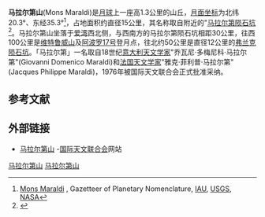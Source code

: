 {{Infobox mountain
| name = 马拉尔第山
| photo = Mons Maraldi AS17-M-1216.jpg
| photo_caption = [[阿波罗17号|阿波罗17号]]测绘相机拍摄的照片
| elevation = 1.3 公里
| listing = [[月球山脉列表#山丘|月球山脉]]
| translation = [[Maraldi_(lunar_crater)|Maraldi mountain]]
| language = Latin
| location = [[月球|月球]]
| coordinates = {{Lunar coords and quad cat|20.3|N|35.3|E}}
| type = 
| age = 
}}
{{Location map
| {{Moon}}
| width      = 280
| float      = right
| caption    = 图中央为圆拱状的马拉尔第山，西南是已被[[熔岩|熔岩]]覆盖的[[马拉尔第陨石坑|马拉尔第陨石坑]]。
| alt        = 马拉尔第山的位置
| AlternativeMap =AS17-M-0443.jpg
| mark       = Flashspot.gif
| marksize   = 9
| lat_deg    =11 
| lat_dir    =N 
| lon_deg    =-12.3
| lon_dir    =E
}}

'''马拉尔第山'''(Mons Maraldi)是[[月球|月球]]上一座高1.3公里的山丘，[[月面坐标|月面坐标]]为北纬20.3°、东经35.3°<ref name="nasa">[http://planetarynames.wr.usgs.gov/Feature/3989 Mons Maraldi] {{Wayback|url=http://planetarynames.wr.usgs.gov/Feature/3989 |date=20210325201521 }}, Gazetteer of Planetary Nomenclature, [[国际天文联合会|IAU]], [[United_States_Geological_Survey|USGS]], [[NASA|NASA]]</ref>，占地面积约直径15公里，其名称取自附近的"[[马拉尔第陨石坑|马拉尔第陨石坑]]<ref>{{cite web |url=http://lunar.arc.nasa.gov/printerready/science/geography_items/mons.html |title=存档副本 |accessdate=2010-02-10 |deadurl=yes |archiveurl=https://web.archive.org/web/20100302113458/http://lunar.arc.nasa.gov/printerready/science/geography_items/mons.html |archivedate=2010-03-02 }}</ref>。马拉尔第山坐落于[[爱情湾|爱湾]]西北侧，与西南方的马拉尔第陨石坑相距30公里，往西100公里是[[维特鲁威山|维特鲁威山]]及[[阿波罗17号|阿波罗17号]]登月点，往北约50公里是直径12公里的[[弗兰克陨石坑|弗兰克陨石坑]]。「马拉尔第」一名取自18世纪[[意大利|意大利]][[天文学家|天文学家]]"乔瓦尼·多梅尼科·马拉尔第"(Giovanni Domenico Maraldi)和[[法国|法国]][[天文学家|天文学家]]"雅克·菲利普·马拉尔第"(Jacques Philippe Maraldi)，1976年被国际天文联合会正式批准采纳。

==参考文献==
{{reflist}}

==外部链接==
* [http://planetarynames.wr.usgs.gov/Feature/3989 马拉尔第山] {{Wayback|url=http://planetarynames.wr.usgs.gov/Feature/3989 |date=20210325201521 }}-[[国际天文联合会|国际天文联合会]]网站


[[Category:月球的山峰|马拉尔第山]]
[[Category:月球地理特徵|马拉尔第山]]

{{Moon-stub}}
